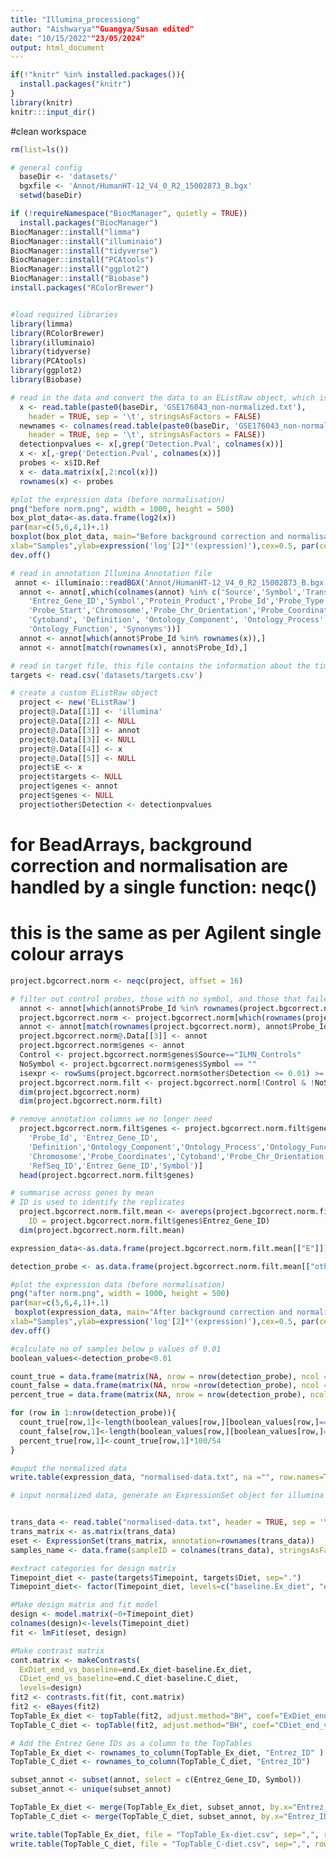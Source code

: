```yaml
---
title: "Illumina_processiong"
author: "Aishwarya""Guangya/Susan edited"
date: "10/15/2022""23/05/2024"
output: html_document
---
```



```r
if(!"knitr" %in% installed.packages()){
  install.packages("knitr")
}
library(knitr)
knitr:::input_dir()
```


#clean workspace
```r
rm(list=ls())
```


```r
# general config
  baseDir <- 'datasets/'
  bgxfile <- 'Annot/HumanHT-12_V4_0_R2_15002873_B.bgx'
  setwd(baseDir)
```


```r
if (!requireNamespace("BiocManager", quietly = TRUE))
  install.packages("BiocManager")
BiocManager::install("limma")
BiocManager::install("illuminaio")
BiocManager::install("tidyverse")
BiocManager::install("PCAtools")
BiocManager::install("ggplot2")
BiocManager::install("Biobase")
install.packages("RColorBrewer")


#load required libraries
library(limma)
library(RColorBrewer)
library(illuminaio)
library(tidyverse)
library(PCAtools)
library(ggplot2)
library(Biobase)
```


```r
# read in the data and convert the data to an EListRaw object, which is a data object for single channel data
  x <- read.table(paste0(baseDir, 'GSE176043_non-normalized.txt'),
    header = TRUE, sep = '\t', stringsAsFactors = FALSE)
  newnames <- colnames(read.table(paste0(baseDir, 'GSE176043_non-normalized.txt'),
    header = TRUE, sep = '\t', stringsAsFactors = FALSE))
  detectionpvalues <- x[,grep('Detection.Pval', colnames(x))]
  x <- x[,-grep('Detection.Pval', colnames(x))]
  probes <- x$ID.Ref
  x <- data.matrix(x[,2:ncol(x)])
  rownames(x) <- probes
```



```r
#plot the expression data (before normalisation)
png("before norm.png", width = 1000, height = 500)
box_plot_data<-as.data.frame(log2(x))
par(mar=c(5,6,4,1)+.1)
boxplot(box_plot_data, main="Before background correction and normalisation",
xlab="Samples",ylab=expression('log'[2]*'(expression)'),cex=0.5, par(cex.lab=1.5),par(cex.axis=1.5))
dev.off()

```
 
 
```r
# read in annotation Illumina Annotation file
 annot <- illuminaio::readBGX('Annot/HumanHT-12_V4_0_R2_15002873_B.bgx')$probes
  annot <- annot[,which(colnames(annot) %in% c('Source','Symbol','Transcript','ILMN_Gene','RefSeq_ID',
    'Entrez_Gene_ID','Symbol','Protein_Product','Probe_Id','Probe_Type',
    'Probe_Start','Chromosome','Probe_Chr_Orientation','Probe_Coordinates',
    'Cytoband', 'Definition', 'Ontology_Component', 'Ontology_Process',
    'Ontology_Function', 'Synonyms'))]
  annot <- annot[which(annot$Probe_Id %in% rownames(x)),]
  annot <- annot[match(rownames(x), annot$Probe_Id),]
```


```r
# read in target file, this file contains the information about the timepoint and diet group
targets <- read.csv('datasets/targets.csv')
```


```r
# create a custom EListRaw object
  project <- new('EListRaw')
  project@.Data[[1]] <- 'illumina'
  project@.Data[[2]] <- NULL
  project@.Data[[3]] <- annot
  project@.Data[[3]] <- NULL
  project@.Data[[4]] <- x
  project@.Data[[5]] <- NULL
  project$E <- x
  project$targets <- NULL
  project$genes <- annot
  project$genes <- NULL
  project$other$Detection <- detectionpvalues
```



# for BeadArrays, background correction and normalisation are handled by a single function: neqc()
# this is the same as per Agilent single colour arrays
```r
project.bgcorrect.norm <- neqc(project, offset = 16)
```


```r
# filter out control probes, those with no symbol, and those that failed
  annot <- annot[which(annot$Probe_Id %in% rownames(project.bgcorrect.norm)),]
  project.bgcorrect.norm <- project.bgcorrect.norm[which(rownames(project.bgcorrect.norm) %in% annot$Probe_Id),]
  annot <- annot[match(rownames(project.bgcorrect.norm), annot$Probe_Id),]
  project.bgcorrect.norm@.Data[[3]] <- annot
  project.bgcorrect.norm$genes <- annot
  Control <- project.bgcorrect.norm$genes$Source=="ILMN_Controls"
  NoSymbol <- project.bgcorrect.norm$genes$Symbol == ""
  isexpr <- rowSums(project.bgcorrect.norm$other$Detection <= 0.01) >= 5
  project.bgcorrect.norm.filt <- project.bgcorrect.norm[!Control & !NoSymbol & isexpr, ]
  dim(project.bgcorrect.norm)
  dim(project.bgcorrect.norm.filt)
```


```r
# remove annotation columns we no longer need
  project.bgcorrect.norm.filt$genes <- project.bgcorrect.norm.filt$genes[,c(
    'Probe_Id', 'Entrez_Gene_ID',
    'Definition','Ontology_Component','Ontology_Process','Ontology_Function',
    'Chromosome','Probe_Coordinates','Cytoband','Probe_Chr_Orientation',
    'RefSeq_ID','Entrez_Gene_ID','Symbol')]
  head(project.bgcorrect.norm.filt$genes)
```


```r
# summarise across genes by mean
# ID is used to identify the replicates
  project.bgcorrect.norm.filt.mean <- avereps(project.bgcorrect.norm.filt,
    ID = project.bgcorrect.norm.filt$genes$Entrez_Gene_ID)
  dim(project.bgcorrect.norm.filt.mean)
```


```r
expression_data<-as.data.frame(project.bgcorrect.norm.filt.mean[["E"]])

detection_probe <- as.data.frame(project.bgcorrect.norm.filt.mean[["other"]][["Detection"]])
```


```r
#plot the expression data (before normalisation)
png("after norm.png", width = 1000, height = 500)
par(mar=c(5,6,4,1)+.1)
 boxplot(expression_data, main="After background correction and normalisation",
xlab="Samples",ylab=expression('log'[2]*'(expression)'),cex=0.5, par(cex.lab=1.5),par(cex.axis=1.5))
dev.off()
```


```r
#calculate no of samples below p values of 0.01
boolean_values<-detection_probe<0.01

count_true = data.frame(matrix(NA, nrow = nrow(detection_probe), ncol = 1))
count_false = data.frame(matrix(NA, nrow =nrow(detection_probe), ncol = 1))
percent_true = data.frame(matrix(NA, nrow = nrow(detection_probe), ncol = 1))

for (row in 1:nrow(detection_probe)){
  count_true[row,1]<-length(boolean_values[row,][boolean_values[row,]==TRUE])
  count_false[row,1]<-length(boolean_values[row,][boolean_values[row,]==FALSE])
  percent_true[row,1]<-count_true[row,1]*100/54
}
```


```r
#ouput the normalized data
write.table(expression_data, "normalised-data.txt", na ="", row.names=TRUE,  sep='\t', quote=FALSE)
```


```r
# input normalized data, generate an ExpressionSet object for illumina analysis, extract sample name


trans_data <- read.table("normalised-data.txt", header = TRUE, sep = '\t', stringsAsFactors = FALSE)
trans_matrix <- as.matrix(trans_data)
eset <- ExpressionSet(trans_matrix, annotation=rownames(trans_data))
samples_name <- data.frame(sampleID = colnames(trans_data), stringsAsFactors = FALSE)
```

```r
#extract categories for design matrix
Timepoint_diet <- paste(targets$Timepoint, targets$Diet, sep=".")
Timepoint_diet<- factor(Timepoint_diet, levels=c("baseline.Ex_diet", "end.Ex_diet", "baseline.C_diet", "end.C_diet"))
```


```r
#Make design matrix and fit model
design <- model.matrix(~0+Timepoint_diet)
colnames(design)<-levels(Timepoint_diet)
fit <- lmFit(eset, design)
```

```r
#Make contrast matrix 
cont.matrix <- makeContrasts(
  ExDiet_end_vs_baseline=end.Ex_diet-baseline.Ex_diet, 
  CDiet_end_vs_baseline=end.C_diet-baseline.C_diet,
  levels=design) 
fit2 <- contrasts.fit(fit, cont.matrix) 
fit2 <- eBayes(fit2)
TopTable_Ex_diet <- topTable(fit2, adjust.method="BH", coef="ExDiet_end_vs_baseline", number=Inf)
TopTable_C_diet <- topTable(fit2, adjust.method="BH", coef="CDiet_end_vs_baseline", number=Inf)
```




```r
# Add the Entrez Gene IDs as a column to the TopTables
TopTable_Ex_diet <- rownames_to_column(TopTable_Ex_diet, "Entrez_ID" )
TopTable_C_diet <- rownames_to_column(TopTable_C_diet, "Entrez_ID")

subset_annot <- subset(annot, select = c(Entrez_Gene_ID, Symbol))
subset_annot <- unique(subset_annot)

TopTable_Ex_diet <- merge(TopTable_Ex_diet, subset_annot, by.x="Entrez_ID", by.y="Entrez_Gene_ID")
TopTable_C_diet <- merge(TopTable_C_diet, subset_annot, by.x="Entrez_ID", by.y="Entrez_Gene_ID")
```



```r
write.table(TopTable_Ex_diet, file = "TopTable_Ex-diet.csv", sep=",", row.names=FALSE)
write.table(TopTable_C_diet, file = "TopTable_C-diet.csv", sep=",", row.names=FALSE)
```

